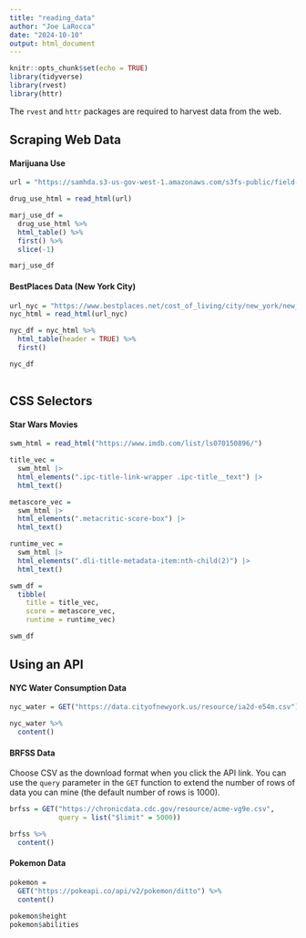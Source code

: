 ```yaml
---
title: "reading_data"
author: "Joe LaRocca"
date: "2024-10-10"
output: html_document
---
```


```r
knitr::opts_chunk$set(echo = TRUE)
library(tidyverse)
library(rvest)
library(httr)
```

The `rvest` and `httr` packages are required to harvest data from the web.

## Scraping Web Data

#### Marijuana Use

```r

url = "https://samhda.s3-us-gov-west-1.amazonaws.com/s3fs-public/field-uploads/2k15StateFiles/NSDUHsaeShortTermCHG2015.htm"

drug_use_html = read_html(url)

```

```r

marj_use_df =
  drug_use_html %>%
  html_table() %>%
  first() %>%
  slice(-1)

marj_use_df

```

#### BestPlaces Data (New York City)

```r

url_nyc = "https://www.bestplaces.net/cost_of_living/city/new_york/new_york"
nyc_html = read_html(url_nyc)

nyc_df = nyc_html %>%
  html_table(header = TRUE) %>%
  first()

nyc_df
  

```

## CSS Selectors

#### Star Wars Movies

```r

swm_html = read_html("https://www.imdb.com/list/ls070150896/")

```

```r

title_vec = 
  swm_html |>
  html_elements(".ipc-title-link-wrapper .ipc-title__text") |>
  html_text()

metascore_vec = 
  swm_html |>
  html_elements(".metacritic-score-box") |>
  html_text()

runtime_vec = 
  swm_html |>
  html_elements(".dli-title-metadata-item:nth-child(2)") |>
  html_text()

swm_df = 
  tibble(
    title = title_vec,
    score = metascore_vec,
    runtime = runtime_vec)

swm_df

```

## Using an API

#### NYC Water Consumption Data

```r

nyc_water = GET("https://data.cityofnewyork.us/resource/ia2d-e54m.csv")

nyc_water %>%
  content()

```

#### BRFSS Data

Choose CSV as the download format when you click the API link. You can use the `query` parameter in the `GET` function to extend the number of rows of data you can mine (the default number of rows is 1000).

```r

brfss = GET("https://chronicdata.cdc.gov/resource/acme-vg9e.csv",
            query = list("$limit" = 5000))

brfss %>%
  content()

```


#### Pokemon Data

```r

pokemon = 
  GET("https://pokeapi.co/api/v2/pokemon/ditto") %>%
  content()

pokemon$height
pokemon$abilities

```

